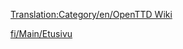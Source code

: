 [[Translation:Category/en/OpenTTD Wiki]]

{{en/Bilingual box| Fi
| ---.
| ''This category contains material relating to various administration aspects of the OpenTTD Wiki.''}}


[[fi/Main/Etusivu]]